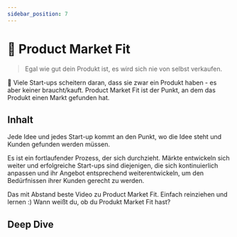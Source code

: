 ```yaml
---
sidebar_position: 7
---
```


# 🔄 Product Market Fit

> Egal wie gut dein Produkt ist, es wird sich nie von selbst verkaufen.

<Callout>
  📍 Viele Start-ups scheitern daran, dass sie zwar ein Produkt haben - es aber keiner braucht/kauft. Product Market Fit ist der Punkt, an dem das Produkt einen Markt gefunden hat.
</Callout>

## Inhalt

Jede Idee und jedes Start-up kommt an den Punkt, wo die Idee steht und Kunden gefunden werden müssen.

Es ist ein fortlaufender Prozess, der sich durchzieht. Märkte entwickeln sich weiter und erfolgreiche Start-ups sind diejenigen, die sich kontinuierlich anpassen und ihr Angebot entsprechend weiterentwickeln, um den Bedürfnissen ihrer Kunden gerecht zu werden.

<TwoColumns>
  <YouTube videoId="0LNQxT9LvM0">Das mit Abstand beste Video zu Product Market Fit. Einfach reinziehen und lernen :) </YouTube>
  <YouTube videoId="9v0v5TLZKzA" >Wann weißt du, ob du Produkt Market Fit hast? </YouTube>
</TwoColumns>

## Deep Dive

<TwoColumns>
  <YouTube videoId="rgaP-tMkJaw" />
  <YouTube videoId="HVkfEXgH8QM" />
</TwoColumns>

